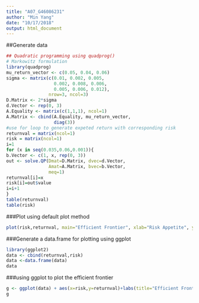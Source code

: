 ```yaml
---
title: "A07_G46086231"
author: "Min Yang"
date: "10/17/2018"
output: html_document
---
```

##Generate data 
```r
## Quadratic programming using quadprog()
# Markowitz formulation
library(quadprog)
mu_return_vector <- c(0.05, 0.04, 0.06) 
sigma <- matrix(c(0.01, 0.002, 0.005, 
                  0.002, 0.008, 0.006, 
                  0.005, 0.006, 0.012), 
                nrow=3, ncol=3)
D.Matrix <- 2*sigma
d.Vector <- rep(0, 3)
A.Equality <- matrix(c(1,1,1), ncol=1)
A.Matrix <- cbind(A.Equality, mu_return_vector, 
                  diag(3))
#use for loop to generate expeted return with corresponding risk
returnval = matrix(ncol=1)
risk = matrix(ncol=1)
i=1
for (x in seq(0.035,0.06,0.001)){ 
b.Vector <- c(1, x, rep(0, 3))
out <- solve.QP(Dmat=D.Matrix, dvec=d.Vector, 
                Amat=A.Matrix, bvec=b.Vector, 
                meq=1)
returnval[i]=x
risk[i]=out$value
i=i+1
}
table(returnval)
table(risk)
```

###Plot using default plot method
```r
plot(risk,returnval, main="Efficient Frontier", xlab="Risk Appetite", ylab="Expected Return", type="l", col="red")
```

###Generate a data.frame for plotting using ggplot 
```r
library(ggplot2)
data <- cbind(returnval,risk)
data <-data.frame(data)
data
```

###using ggplot to plot the efficient frontier 
```r
g <- ggplot(data) + aes(x=risk,y=returnval)+labs(title="Efficient Frontier",x="Risk Appetite",y="Expected Return") + geom_line(data = data,col='red')
g
```

